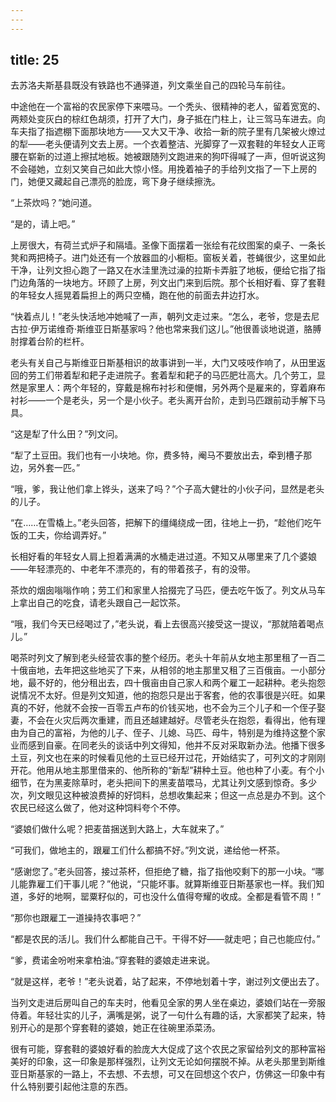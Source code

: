 ```yaml
---
---
---
```

title: 25
---




去苏洛夫斯基县既没有铁路也不通驿道，列文乘坐自己的四轮马车前往。

中途他在一个富裕的农民家停下来喂马。一个秃头、很精神的老人，留着宽宽的、两颊处变灰白的棕红色胡须，打开了大门，身子抵在门柱上，让三驾马车进去。向车夫指了指遮棚下面那块地方——又大又干净、收拾一新的院子里有几架被火燎过的犁——老头便请列文去上房。一个衣着整洁、光脚穿了一双套鞋的年轻女人正弯腰在崭新的过道上擦拭地板。她被跟随列文跑进来的狗吓得喊了一声，但听说这狗不会碰她，立刻又笑自己如此大惊小怪。用挽着袖子的手给列文指了一下上房的门，她便又藏起自己漂亮的脸庞，弯下身子继续擦洗。

“上茶炊吗？”她问道。

“是的，请上吧。”

上房很大，有荷兰式炉子和隔墙。圣像下面摆着一张绘有花纹图案的桌子、一条长凳和两把椅子。进门处还有一个放器皿的小橱柜。窗板关着，苍蝇很少，这里如此干净，让列文担心跑了一路又在水洼里洗过澡的拉斯卡弄脏了地板，便给它指了指门边角落的一块地方。环顾了上房，列文出门来到后院。那个长相好看、穿了套鞋的年轻女人摇晃着扁担上的两只空桶，跑在他的前面去井边打水。

“快着点儿！”老头快活地冲她喊了一声，朝列文走过来。“怎么，老爷，您是去尼古拉·伊万诺维奇·斯维亚日斯基家吗？他也常来我们这儿。”他很善谈地说道，胳膊肘撑着台阶的栏杆。

老头有关自己与斯维亚日斯基相识的故事讲到一半，大门又吱吱作响了，从田里返回的劳工们带着犁和耙子走进院子。套着犁和耙子的马匹肥壮高大。几个劳工，显然是家里人：两个年轻的，穿戴是棉布衬衫和便帽，另外两个是雇来的，穿着麻布衬衫——一个是老头，另一个是小伙子。老头离开台阶，走到马匹跟前动手解下马具。

“这是犁了什么田？”列文问。

“犁了土豆田。我们也有一小块地。你，费多特，阉马不要放出去，牵到槽子那边，另外套一匹。”

“哦，爹，我让他们拿上铧头，送来了吗？”个子高大健壮的小伙子问，显然是老头的儿子。

“在……在雪橇上。”老头回答，把解下的缰绳绕成一团，往地上一扔，“趁他们吃午饭的工夫，你给调弄好。”

长相好看的年轻女人肩上担着满满的水桶走进过道。不知又从哪里来了几个婆娘——年轻漂亮的、中老年不漂亮的，有的带着孩子，有的没带。

茶炊的烟囱嗡嗡作响；劳工们和家里人拾掇完了马匹，便去吃午饭了。列文从马车上拿出自己的吃食，请老头跟自己一起饮茶。

“哦，我们今天已经喝过了，”老头说，看上去很高兴接受这一提议，“那就陪着喝点儿。”

喝茶时列文了解到老头经营农事的整个经历。老头十年前从女地主那里租了一百二十俄亩地，去年把这些地买了下来，从相邻的地主那里又租了三百俄亩。一小部分地，最不好的，他分租出去，四十俄亩由自己家人和两个雇工一起耕种。老头抱怨说情况不太好。但是列文知道，他的抱怨只是出于客套，他的农事很是兴旺。如果真的不好，他就不会按一百零五卢布的价钱买地，也不会为三个儿子和一个侄子娶妻，不会在火灾后两次重建，而且还越建越好。尽管老头在抱怨，看得出，他有理由为自己的富裕，为他的儿子、侄子、儿媳、马匹、母牛，特别是为维持这整个家业而感到自豪。在同老头的谈话中列文得知，他并不反对采取新办法。他播下很多土豆，列文也在来的时候看见他的土豆已经开过花，开始结实了，可列文的才刚刚开花。他用从地主那里借来的、他所称的“新犁”耕种土豆。他也种了小麦。有个小细节，在为黑麦除草时，老头把间下的黑麦苗喂马，尤其让列文感到惊奇。多少次，列文眼见这种被浪费掉的好饲料，总想收集起来；但这一点总是办不到。这个农民已经这么做了，他对这种饲料夸个不停。

“婆娘们做什么呢？把麦苗捆送到大路上，大车就来了。”

“可我们，做地主的，跟雇工们什么都搞不好。”列文说，递给他一杯茶。

“感谢您了。”老头回答，接过茶杯，但拒绝了糖，指了指他咬剩下的那一小块。“哪儿能靠雇工们干事儿呢？”他说，“只能坏事。就算斯维亚日斯基家也一样。我们知道，多好的地啊，罂粟籽似的，可也没什么值得夸耀的收成。全都是看管不周！”

“那你也跟雇工一道操持农事吧？”

“都是农民的活儿。我们什么都能自己干。干得不好——就走吧；自己也能应付。”

“爹，费诺金吩咐来拿柏油。”穿套鞋的婆娘走进来说。

“就是这样，老爷！”老头说着，站了起来，不停地划着十字，谢过列文便出去了。

当列文走进后房叫自己的车夫时，他看见全家的男人坐在桌边，婆娘们站在一旁服侍着。年轻壮实的儿子，满嘴是粥，说了一句什么有趣的话，大家都笑了起来，特别开心的是那个穿套鞋的婆娘，她正在往碗里添菜汤。

很有可能，穿套鞋的婆娘好看的脸庞大大促成了这个农民之家留给列文的那种富裕美好的印象，这一印象是那样强烈，让列文无论如何摆脱不掉。从老头那里到斯维亚日斯基家的一路上，不去想、不去想，可又在回想这个农户，仿佛这一印象中有什么特别要引起他注意的东西。